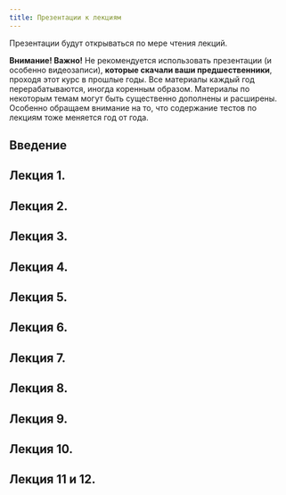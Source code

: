 ```yaml
---
title: Презентации к лекциям
---
```


Презентации будут открываться по мере чтения лекций.

**Внимание! Важно!**  Не рекомендуется использовать презентации (и особенно видеозаписи), **которые скачали ваши предшественники**, проходя этот курс в прошлые годы. Все материалы каждый год перерабатываются, иногда коренным образом. Материалы по некоторым темам могут быть существенно дополнены и расширены. Особенно обращаем внимание на то, что содержание тестов по лекциям тоже меняется год от года. 


<!-- Версия для биологов -->

## Введение

<!-- - [Правила игры](Presentations/Lecture Introduction.pdf) -->

## Лекция 1.

<!-- - [Предмет экологии](Presentations//Lecture 1 Предмет экологии.pdf) -->

## Лекция 2.

<!-- - [Аутэкология](Presentations//Lecture 2 Аутэкология .pdf) -->


## Лекция 3.

<!-- - [Демэкология](Presentations//Lecture 3 Популяция и ее структура.pdf) -->


## Лекция 4.

<!-- - [Динамика популяции](Presentations//Lecture 4 Динамика популяции.pdf) -->


## Лекция 5.

<!-- - [Взаимоотношения организмов (часть 1)](Presentations//Lecture 5 Симфизиология.pdf) -->


## Лекция 6.

<!-- - [Взаимоотношения организмов (часть 2)](Presentations//Lecture 6 Классификация отношений.pdf) -->

## Лекция 7.

<!-- - [Конкурентные отношения](Presentations//Lecture 7 Конкуренция.pdf) -->


## Лекция 8.

<!-- - [Трофические связи](Presentations//Lecture 8 Трофические связи.pdf) -->



## Лекция 9.

<!-- - [Симбиозы](Presentations//Lecture 9 Симбиозы.pdf) -->



## Лекция 10.

<!-- - [Структура сообщества](Presentations//Lecture 10 Структура сообщества.pdf) -->


## Лекция 11 и 12.

<!-- - [Экосистемы и сукцессии](Presentations//Lecture 11 Экосистема19.pdf) -->


<!-- - [Экосистемы хорологические единицы](Presentations//Lecture 13 Экосистемы хорологические единицы.pdf) -->


<!-- ## Презентация для семинара по теме "Температура и живые системы" -->

<!-- - [Температура](Presentations//Temperature living systems.pdf) -->


<!-- ## Презентация для семинара по теме "Экологические группировки гидробионтов" -->

<!-- - [Экологические группировки гидробионтов](Presentations//Экологические группы гидробионтов Презентация к семинару Чернова 2022.pdf) -->





<!-- Версия для биотехнологов -->

<!-- ## Введение -->

<!-- - [Правила игры](Presentations/Lecture Introduction (биотехнологи).pdf) -->

<!-- ## Лекция 1. Предмет экологии. -->

<!-- - [Предмет экологии](Presentations//Введение в ОТС. Суть экологии (биотехнологи).pdf) -->

<!-- ## Лекция 2. Аутоэкология. -->

<!-- - [Аутэкология](Presentations/Аутэкология (биотехнологи).pdf) -->



<!-- ## Лекция 3. Структура популяций. -->

<!-- - [Демэкология](Presentations//Популяции и их структура (биотехнологи).pdf) -->


<!-- ## Лекция 4. Динамика популяций. -->


<!-- - [Динамика популяции](Presentations//Динамика популяции (биотехнологи).pdf) -->


<!-- ## Лекции 5-6. Взаимоотношения организмов. -->

<!-- - [Взаимоотношения организмов. Часть 1.](Presentations//05_06_Взаимоотношения организмов (биотехнологи).pdf) -->

<!-- **Дополнительные материалы** -->

<!-- - [Классификация симфизиологических связей (по В. Н. Белемишеву)](Presentations//Lecture 5 Взаимоотношения часть 1.pdf) -->

<!-- - [Видео лекции про симфизиологические связи](https://drive.google.com/file/d/1qkhwZqhE-mmFarFXI5Vgyts-hiCnNuA4/view?usp=sharing) -->

<!-- - [Симбиозы](Presentations//Lecture 9 Симбиозы.pdf) -->
<!-- - [Симбиозы. Видео](https://drive.google.com/file/d/1ikI8bSG5vgUVa_CZpeQvYBeJ8jqUoKk0/view?usp=sharing) -->



<!-- ## Лекция 6. Трофические связи. -->

<!-- - [Трофические связи](Presentations//Трофические связи (биотехнологи).pdf) -->



<!-- ## Лекция 7. Конкурентные отношения и структура сообществ. -->

<!-- - [Конкуренция, экологические ниши и структура сообществ](Presentations//07_Конкуренция и структура сообществ (биотехнологи).pdf) -->


<!-- ## Лекции 8. Струкутра и динамика экосистем -->


<!-- - [Структура и динамика экоситсем](Presentations//08_Структура и динамика экосистем (биотехнологи).pdf) -->

<!-- - [Глобальные круговороты (дополнительные материалы)](Presentations//Биогеохимические циклы (биотехнологи).pdf) -->



<!-- ## Лекция 8. -->


<!-- - [Структура и динамика сообщества](Presentations//Структура и динамика сообществ (биотехнологи).pdf) -->



<!-- ## Лекция 7. -->

<!-- - [Конкурентные отношения](Presentations//Lecture 7 Конкуренция.pdf) -->


<!-- ## Лекция 8. -->

<!-- - [Трофические связи](Presentations//Lecture 8 Трофические отношения.pdf) -->



<!-- ## Лекция 9. -->

<!-- - [Симбиозы](Presentations//Lecture 9 Симбиозы.pdf) -->



<!-- ## Лекция 10. -->

<!-- - [Структура сообщества](Presentations//Lecture 10 Структура сообщества.pdf) -->


<!-- ## Лекция 11 и 12. -->

<!-- - [Экосистемы и сукцессии](Presentations//Lecture 11 Экосистема19.pdf) -->


<!-- - [Экосистемы хорологические единицы](Presentations//Lecture 13 Экосистемы хорологические единицы.pdf) -->


<!-- ## Презентация для семинара по теме "Температура и живые системы" -->

<!-- - [Температура](Presentations//Temperature living systems.pdf) -->






